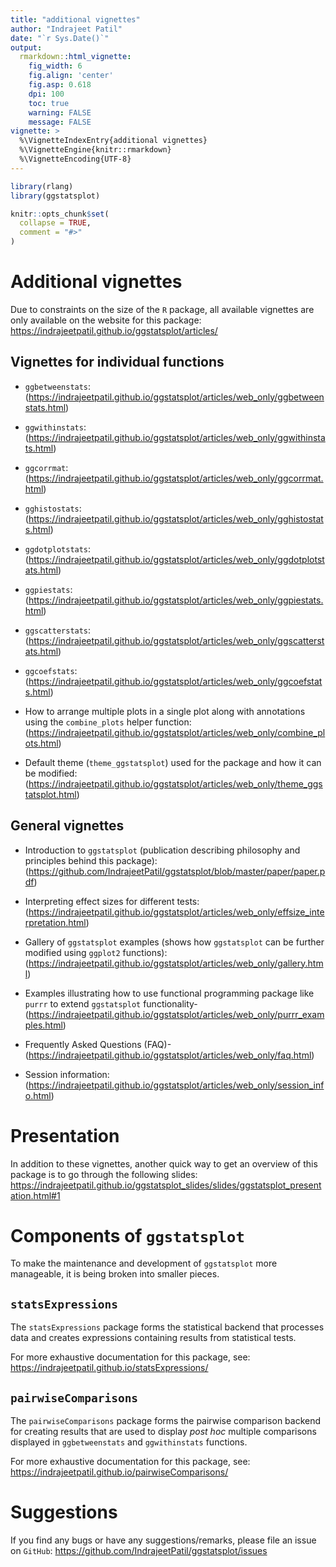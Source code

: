 ```yaml
---
title: "additional vignettes"
author: "Indrajeet Patil"
date: "`r Sys.Date()`"
output:
  rmarkdown::html_vignette:
    fig_width: 6
    fig.align: 'center'
    fig.asp: 0.618
    dpi: 100
    toc: true
    warning: FALSE
    message: FALSE
vignette: >
  %\VignetteIndexEntry{additional vignettes}
  %\VignetteEngine{knitr::rmarkdown}
  %\VignetteEncoding{UTF-8}
---
```


```r
library(rlang)
library(ggstatsplot)
```

```r
knitr::opts_chunk$set(
  collapse = TRUE,
  comment = "#>"
)
```

# Additional vignettes

Due to constraints on the size of the `R` package, all available vignettes are
only available on the website for this package: <br>
<https://indrajeetpatil.github.io/ggstatsplot/articles/>

## Vignettes for individual functions

  - `ggbetweenstats`:
    (<https://indrajeetpatil.github.io/ggstatsplot/articles/web_only/ggbetweenstats.html>)
    
  - `ggwithinstats`:
    (<https://indrajeetpatil.github.io/ggstatsplot/articles/web_only/ggwithinstats.html>)
    
  - `ggcorrmat`:
    (<https://indrajeetpatil.github.io/ggstatsplot/articles/web_only/ggcorrmat.html>)
    
  - `gghistostats`:
    (<https://indrajeetpatil.github.io/ggstatsplot/articles/web_only/gghistostats.html>)  
  
  - `ggdotplotstats`:
    (<https://indrajeetpatil.github.io/ggstatsplot/articles/web_only/ggdotplotstats.html>)    

  - `ggpiestats`:
    (<https://indrajeetpatil.github.io/ggstatsplot/articles/web_only/ggpiestats.html>)
    
  - `ggscatterstats`:
    (<https://indrajeetpatil.github.io/ggstatsplot/articles/web_only/ggscatterstats.html>) 
    
  - `ggcoefstats`:
    (<https://indrajeetpatil.github.io/ggstatsplot/articles/web_only/ggcoefstats.html>) 
    
  - How to arrange multiple plots in a single plot along with annotations using
    the `combine_plots` helper function:
    (<https://indrajeetpatil.github.io/ggstatsplot/articles/web_only/combine_plots.html>)
    
  - Default theme (`theme_ggstatsplot`) used for the package and how it can be
    modified:
    (<https://indrajeetpatil.github.io/ggstatsplot/articles/web_only/theme_ggstatsplot.html>)
    
## General vignettes

  - Introduction to `ggstatsplot` (publication describing philosophy and
    principles behind this package):
    (<https://github.com/IndrajeetPatil/ggstatsplot/blob/master/paper/paper.pdf>)
    
  - Interpreting effect sizes for different tests:
    (<https://indrajeetpatil.github.io/ggstatsplot/articles/web_only/effsize_interpretation.html>)
    
  - Gallery of `ggstatsplot` examples (shows how `ggstatsplot` can be further
    modified using `ggplot2` functions):
    (<https://indrajeetpatil.github.io/ggstatsplot/articles/web_only/gallery.html>)

  - Examples illustrating how to use functional programming package like `purrr`
    to extend `ggstatsplot` functionality-
    (<https://indrajeetpatil.github.io/ggstatsplot/articles/web_only/purrr_examples.html>)
    
  - Frequently Asked Questions (FAQ)-
    (<https://indrajeetpatil.github.io/ggstatsplot/articles/web_only/faq.html>)

  - Session information:
    (<https://indrajeetpatil.github.io/ggstatsplot/articles/web_only/session_info.html>)

    
# Presentation

In addition to these vignettes, another quick way to get an overview of this
package is to go through the following slides:
<https://indrajeetpatil.github.io/ggstatsplot_slides/slides/ggstatsplot_presentation.html#1>

# Components of `ggstatsplot`

To make the maintenance and development of `ggstatsplot` more manageable, it is
being broken into smaller pieces.

## `statsExpressions`

The `statsExpressions` package forms the statistical backend that processes data
and creates expressions containing results from statistical tests. 

For more exhaustive documentation for this package, see:
<https://indrajeetpatil.github.io/statsExpressions/>

## `pairwiseComparisons`

The `pairwiseComparisons` package forms the pairwise comparison backend for
creating results that are used to display *post hoc* multiple comparisons
displayed in `ggbetweenstats` and `ggwithinstats` functions. 

For more exhaustive documentation for this package, see:
<https://indrajeetpatil.github.io/pairwiseComparisons/>

# Suggestions

If you find any bugs or have any suggestions/remarks, please file an issue on
`GitHub`:
<https://github.com/IndrajeetPatil/ggstatsplot/issues>
